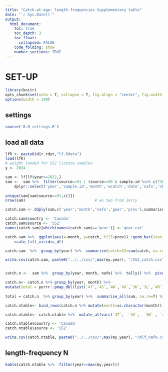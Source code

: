 ```yaml
---
title: "Catch-at-age: length-frequencies Supplementary table"
date: "`r Sys.Date()`"
output:
  html_document:
    toc: true
    toc_depth: 3
    toc_float:
      collapsed: FALSE
    code_folding: show
    number_sections: TRUE
---
```

    
# SET-UP
```r
library(knitr)
opts_chunk$set(echo = T, collapse = T, fig.align = "center", fig.width = 9, fig.height = 6)
options(width = 140)
```    

## settings
```r
source('0.0_settings.R')
```

## load all data
```r
lfR <- paste0(dir.rdat,"lf.Rdata")
load(lfR)
# weight landed for S52 license samples
y <- 2024

sam <- lf[lf$year>=2022,]
sam <-  sam %>%  filter(source==91 | (source==99 & sample.id %in% c(73833:73838,73840))) %>% 
    dplyr::select('year','sample.id','month','wcatch','date','nafo','nbpc','source','gear','prov')
    
unique(sam[sam$source==91,c()])
nrow(sam)                               # wo two from Jerry

catch.sam <- ddply(sam,c('year','month','nafo','gear','prov'),summarise,catch=sum(wcatch)/1000)

catch.sam$country <- 'Canada'
catch.sam$source <- 'S52'
names(catch.sam)[which(names(catch.sam)=='gear')] <-'gear.cat'

catch.sam %>%  ggplot(aes(x=month, y=catch, fill=prov)) +geom_bar(stat="identity") +facet_wrap(~year) +
    scale_fill_viridis_d()

catch.sam  %>%  group_by(year) %>%  summarize(catchs52=sum(catch, na.rm=T))

write.csv(catch.sam, paste0("../../csv/",max(my.year), "/S52_catch.csv"), row.names=F)


catch.n <-  sam %>%  group_by(year, month, nafo) %>%  tally() %>%  pivot_wider(names_from=nafo, values_from=n)

catch.n<- catch.n %>% group_by(year, month) %>% 
mutate(total = purrr::pmap_dbl(list(`4T`,`4S`,`4W`,`4X`,`3K`,`3L`,`4R`), sum, na.rm = TRUE))
    
total = catch.n  %>% group_by(year) %>%  summarise_all(sum, na.rm=T) %>%  mutate(month="total")

catch.ntable<- bind_rows(catch.n %>% mutate(month=as.character(month)), total)

catch.ntable<- catch.ntable %>%  mutate_at(vars(`4T`,  `4S`,  `4W` , `4X` , `3K`,  `3L` , `4R`, total), ~ replace(., is.na(.), 0))

catch.ntable$country <- 'Canada'
catch.ntable$source <- 'S52'

write.csv(catch.ntable, paste0("../../csv/",max(my.year), "/Nlf_nafo.csv"), row.names=F)
```

## length-frequency N
```r
kable(catch.ntable %>%  filter(year==max(my.year)))
```


